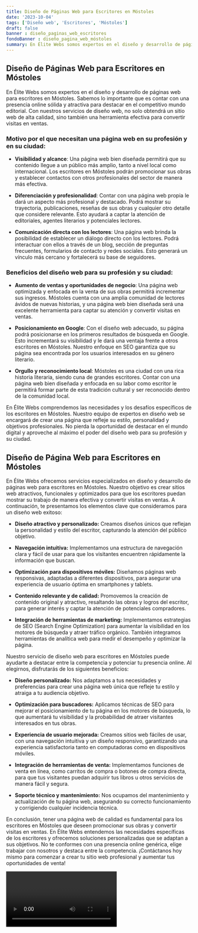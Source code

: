 ```yaml
---
title: Diseño de Páginas Web para Escritores en Móstoles
date: '2023-10-04'
tags: ['Diseño web', 'Escritores', 'Móstoles']
draft: false
banner : diseño_paginas_web_escritores
fondoBanner : diseño_pagina_web_móstoles
summary: En Élite Webs somos expertos en el diseño y desarrollo de páginas web para escritores en Móstoles. Sabemos lo importante que es contar con una presencia online sólida y atractiva para destacar en el competitivo mundo editorial. Con nuestros servicios de diseño web, no solo obtendrá un sitio web de alta calidad, sino también una herramienta efectiva para convertir visitas en ventas.
---
```


## Diseño de Páginas Web para Escritores en Móstoles

En Élite Webs somos expertos en el diseño y desarrollo de páginas web para escritores en Móstoles. Sabemos lo importante que es contar con una presencia online sólida y atractiva para destacar en el competitivo mundo editorial. Con nuestros servicios de diseño web, no solo obtendrá un sitio web de alta calidad, sino también una herramienta efectiva para convertir visitas en ventas.

### Motivo por el que necesitan una página web en su profesión y en su ciudad:

- **Visibilidad y alcance**: Una página web bien diseñada permitirá que su contenido llegue a un público más amplio, tanto a nivel local como internacional. Los escritores en Móstoles podrán promocionar sus obras y establecer contactos con otros profesionales del sector de manera más efectiva.

- **Diferenciación y profesionalidad**: Contar con una página web propia le dará un aspecto más profesional y destacado. Podrá mostrar su trayectoria, publicaciones, reseñas de sus obras y cualquier otro detalle que considere relevante. Esto ayudará a captar la atención de editoriales, agentes literarios y potenciales lectores.

- **Comunicación directa con los lectores**: Una página web brinda la posibilidad de establecer un diálogo directo con los lectores. Podrá interactuar con ellos a través de un blog, sección de preguntas frecuentes, formularios de contacto y redes sociales. Esto generará un vínculo más cercano y fortalecerá su base de seguidores.

### Beneficios del diseño web para su profesión y su ciudad:

- **Aumento de ventas y oportunidades de negocio**: Una página web optimizada y enfocada en la venta de sus obras permitirá incrementar sus ingresos. Móstoles cuenta con una amplia comunidad de lectores ávidos de nuevas historias, y una página web bien diseñada será una excelente herramienta para captar su atención y convertir visitas en ventas.

- **Posicionamiento en Google**: Con el diseño web adecuado, su página podrá posicionarse en los primeros resultados de búsqueda en Google. Esto incrementará su visibilidad y le dará una ventaja frente a otros escritores en Móstoles. Nuestro enfoque en SEO garantiza que su página sea encontrada por los usuarios interesados en su género literario.

- **Orgullo y reconocimiento local**: Móstoles es una ciudad con una rica historia literaria, siendo cuna de grandes escritores. Contar con una página web bien diseñada y enfocada en su labor como escritor le permitirá formar parte de esta tradición cultural y ser reconocido dentro de la comunidad local.

En Élite Webs comprendemos las necesidades y los desafíos específicos de los escritores en Móstoles. Nuestro equipo de expertos en diseño web se encargará de crear una página que refleje su estilo, personalidad y objetivos profesionales. No pierda la oportunidad de destacar en el mundo digital y aproveche al máximo el poder del diseño web para su profesión y su ciudad.

<GifSeo />

<Cta />

## Diseño de Página Web para Escritores en Móstoles

En Élite Webs ofrecemos servicios especializados en diseño y desarrollo de páginas web para escritores en Móstoles. Nuestro objetivo es crear sitios web atractivos, funcionales y optimizados para que los escritores puedan mostrar su trabajo de manera efectiva y convertir visitas en ventas. A continuación, te presentamos los elementos clave que consideramos para un diseño web exitoso:

- **Diseño atractivo y personalizado:** Creamos diseños únicos que reflejan la personalidad y estilo del escritor, capturando la atención del público objetivo.

- **Navegación intuitiva:** Implementamos una estructura de navegación clara y fácil de usar para que los visitantes encuentren rápidamente la información que buscan.

- **Optimización para dispositivos móviles:** Diseñamos páginas web responsivas, adaptadas a diferentes dispositivos, para asegurar una experiencia de usuario óptima en smartphones y tablets.

- **Contenido relevante y de calidad:** Promovemos la creación de contenido original y atractivo, resaltando las obras y logros del escritor, para generar interés y captar la atención de potenciales compradores.

- **Integración de herramientas de marketing:** Implementamos estrategias de SEO (Search Engine Optimization) para aumentar la visibilidad en los motores de búsqueda y atraer tráfico orgánico. También integramos herramientas de analítica web para medir el desempeño y optimizar la página.

Nuestro servicio de diseño web para escritores en Móstoles puede ayudarte a destacar entre la competencia y potenciar tu presencia online. Al elegirnos, disfrutarás de los siguientes beneficios:

- **Diseño personalizado:** Nos adaptamos a tus necesidades y preferencias para crear una página web única que refleje tu estilo y atraiga a tu audiencia objetivo.

- **Optimización para buscadores:** Aplicamos técnicas de SEO para mejorar el posicionamiento de tu página en los motores de búsqueda, lo que aumentará tu visibilidad y la probabilidad de atraer visitantes interesados en tus obras.

- **Experiencia de usuario mejorada:** Creamos sitios web fáciles de usar, con una navegación intuitiva y un diseño responsivo, garantizando una experiencia satisfactoria tanto en computadoras como en dispositivos móviles.

- **Integración de herramientas de venta:** Implementamos funciones de venta en línea, como carritos de compra o botones de compra directa, para que tus visitantes puedan adquirir tus libros u otros servicios de manera fácil y segura.

- **Soporte técnico y mantenimiento:** Nos ocupamos del mantenimiento y actualización de tu página web, asegurando su correcto funcionamiento y corrigiendo cualquier incidencia técnica.

En conclusión, tener una página web de calidad es fundamental para los escritores en Móstoles que deseen promocionar sus obras y convertir visitas en ventas. En Élite Webs entendemos las necesidades específicas de los escritores y ofrecemos soluciones personalizadas que se adaptan a sus objetivos. No te conformes con una presencia online genérica, elige trabajar con nosotros y destaca entre la competencia. ¡Contáctanos hoy mismo para comenzar a crear tu sitio web profesional y aumentar tus oportunidades de venta!

<Video />

<CtaBot job='Escritores' city='Móstoles'/>

<Gmaps query='Móstoles+españa+maps' />